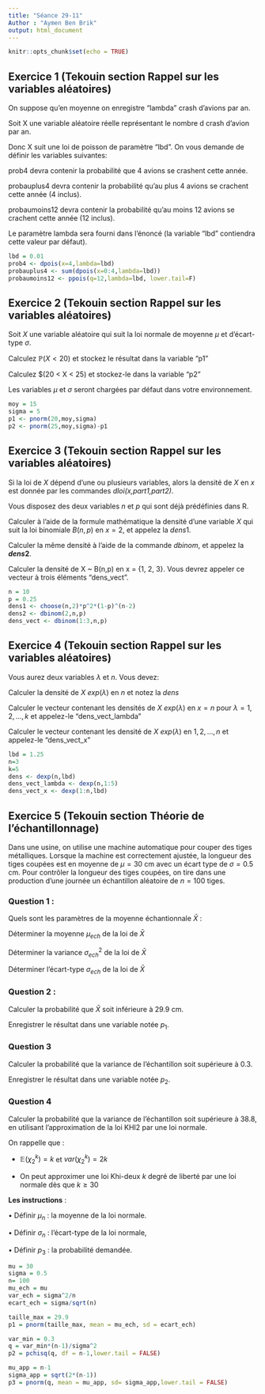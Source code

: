 ```yaml
---
title: "Séance 29-11"
Author : "Aymen Ben Brik"
output: html_document
---
```


```r
knitr::opts_chunk$set(echo = TRUE)
```

## Exercice 1 (Tekouin section Rappel sur les variables aléatoires)

On suppose qu'en moyenne on enregistre "lambda" crash d'avions par an. 

Soit X une variable aléatoire réelle représentant le nombre d crash d'avion par an.  

Donc X suit une loi de poisson de paramètre "lbd". On vous demande de définir les variables suivantes:

prob4 devra contenir la probabilité que 4 avions se crashent cette année.

probauplus4 devra contenir la probabilité qu'au plus 4 avions se crachent cette année (4 inclus). 

probaumoins12 devra contenir la probabilité qu'au moins 12 avions se crachent cette année (12 inclus).

Le paramètre lambda sera fourni dans l'énoncé (la variable "lbd" contiendra cette valeur par défaut).
```r
lbd = 0.01
prob4 <- dpois(x=4,lambda=lbd)
probauplus4 <- sum(dpois(x=0:4,lambda=lbd))
probaumoins12 <- ppois(q=12,lambda=lbd, lower.tail=F)
```

## Exercice 2 (Tekouin section Rappel sur les variables aléatoires)

Soit $X$ une variable aléatoire qui suit la loi normale de moyenne $\mu$ et d’écart-type $\sigma$.

Calculez $\mathbb{P}(X<20)$ et stockez le résultat dans la variable "p1"

Calculez $\mathbb{P}(20 < X < 25) et stockez-le dans la variable "p2"

Les variables $\mu$ et $\sigma$ seront chargées par défaut dans votre environnement.

```r
moy = 15
sigma = 5
p1 <- pnorm(20,moy,sigma)
p2 <- pnorm(25,moy,sigma)-p1
```

## Exercice 3 (Tekouin section Rappel sur les variables aléatoires)

Si la loi de $X$ dépend d’une ou plusieurs variables, alors la densité de $X$ en $x$ est donnée par les commandes _dloi(x,part1,part2)_.

Vous disposez des deux variables $n$ et $p$ qui sont déjà prédéfinies dans R.

Calculer à l'aide de la formule mathématique la densité d’une variable $X$ qui suit la loi binomiale $B(n,p)$ en $x = 2$, et appelez la $dens1$.

Calculer la même densité à l'aide de la commande $dbinom$, et appelez la **$dens2$**.

Calculer la densité de X ~ B(n,p) en x = {1, 2, 3}. Vous devrez appeler ce vecteur à trois éléments "dens_vect".
```r
n = 10
p = 0.25
dens1 <- choose(n,2)*p^2*(1-p)^(n-2)
dens2 <- dbinom(2,n,p)
dens_vect <- dbinom(1:3,n,p)
```

## Exercice 4 (Tekouin section Rappel sur les variables aléatoires)
Vous aurez deux variables $\lambda$ et $n$. Vous devez:

Calculer la densité de $X ~ exp(\lambda)$ en $n$ et notez la $dens$

Calculer le vecteur contenant les densités de $X ~ exp(\lambda)$ en $x=n$ pour $\lambda = 1,2,...,k$ et appelez-le "dens_vect_lambda"

Calculer le vecteur contenant les densité de $X ~ exp(\lambda)$ en $1,2,...,n$ et appelez-le "dens_vect_x"

```r
lbd = 1.25
n=3
k=5
dens <- dexp(n,lbd)
dens_vect_lambda <- dexp(n,1:5)
dens_vect_x <- dexp(1:n,lbd)
```

## Exercice 5 (Tekouin section Théorie de l'échantillonnage)

Dans une usine, on utilise une machine automatique pour couper des tiges métalliques. Lorsque la machine est correctement ajustée, la longueur des tiges coupées est en moyenne de $\mu= 30$ cm avec un écart type de $\sigma= 0.5$ cm. Pour contrôler la longueur des tiges coupées, on tire dans une production d'une journée un échantillon aléatoire de $n=100$ tiges.

### Question 1 :

Quels sont les paramètres de la moyenne échantionnale $\bar{X}$ : 

Déterminer la moyenne $\mu_{ech}$ de la loi de $\bar{X}$

Déterminer la variance $\sigma_{ech}^2$ de la loi de $\bar{X}$

Déterminer l'écart-type $\sigma_{ech}$ de la loi de $\bar{X}$

### Question 2 :

Calculer la probabilité que $\bar{X}$ soit inférieure à $29.9$ cm.


Enregistrer le résultat dans une variable notée $p_1$.

### Question 3

Calculer la probabilité que la variance de l'échantillon soit supérieure à $0.3$.

Enregistrer le résultat dans une variable notée $p_2$.

### Question 4

Calculer la probabilité que la variance de l’échantillon soit supérieure à $38.8$, en utilisant l’approximation de la loi KHI2 par une loi normale.

On rappelle que :

- $\mathbb{E}(\chi_2^k)=k$ et $var(\chi_2^k)=2k$  

- On peut approximer une loi Khi-deux $k$ degré de liberté par une loi normale dès que $k \geq 30$ 

**Les instructions** :

• Définir $\mu_n$ : la moyenne de la loi normale.

• Définir $\sigma_n$ : l’écart-type de la loi normale,

• Définir $p_3$ : la probabilité demandée.


```r
mu = 30
sigma = 0.5
n= 100
mu_ech = mu
var_ech = sigma^2/n
ecart_ech = sigma/sqrt(n)

taille_max = 29.9
p1 = pnorm(taille_max, mean = mu_ech, sd = ecart_ech)

var_min = 0.3
q = var_min*(n-1)/sigma^2
p2 = pchisq(q, df = n-1,lower.tail = FALSE)

mu_app = n-1
sigma_app = sqrt(2*(n-1))
p3 = pnorm(q, mean = mu_app, sd= sigma_app,lower.tail = FALSE)
```

